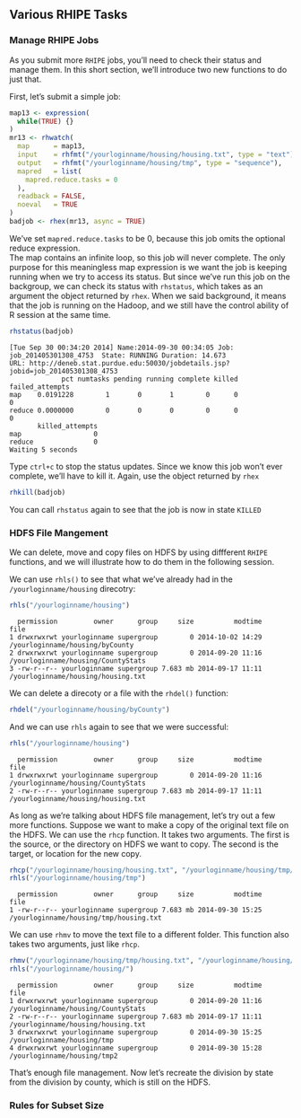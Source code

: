 ## Various RHIPE Tasks ##

### Manage RHIPE Jobs ###

As you submit more `RHIPE` jobs, you'll need to check their status and manage them.  In this short
section, we'll introduce two new functions to do just that. 

First, let's submit a simple job:

```r
map13 <- expression(
  while(TRUE) {}
)
mr13 <- rhwatch(
  map      = map13,
  input    = rhfmt("/yourloginname/housing/housing.txt", type = "text"),
  output   = rhfmt("/yourloginname/housing/tmp", type = "sequence"),
  mapred   = list(
    mapred.reduce.tasks = 0
  ),
  readback = FALSE,
  noeval   = TRUE
)
badjob <- rhex(mr13, async = TRUE) 
```

We've set `mapred.reduce.tasks` to be 0, because this job omits the optional reduce expression.  
The map contains an infinite loop, so this job will never complete. The only purpose for this meaningless
map expression is we want the job is keeping running when we try to access its status. But since we've run
this job on the backgroup, we can check its status with `rhstatus`, which takes as an argument
the object returned by `rhex`. When we said background, it means that the job is running on the 
Hadoop, and we still have the control ability of R session at the same time. 

```r
rhstatus(badjob)
```
```
[Tue Sep 30 00:34:20 2014] Name:2014-09-30 00:34:05 Job: job_201405301308_4753  State: RUNNING Duration: 14.673
URL: http://deneb.stat.purdue.edu:50030/jobdetails.jsp?jobid=job_201405301308_4753
             pct numtasks pending running complete killed failed_attempts
map    0.0191228        1       0       1        0      0               0
reduce 0.0000000        0       0       0        0      0               0
       killed_attempts
map                  0
reduce               0
Waiting 5 seconds
```

Type `ctrl+c` to stop the status updates.  Since we know this job won't ever complete, 
we'll have to kill it.  Again, use the object returned by `rhex`

```r
rhkill(badjob)
```

You can call `rhstatus` again to see that the job is now in state `KILLED`

### HDFS File Mangement ###

We can delete, move and copy files on HDFS by using diffferent `RHIPE` functions, and we 
will illustrate how to do them in the following session.

We can use `rhls()` to see that what we've already had in the `/yourloginname/housing` direcotry:

```r
rhls("/yourloginname/housing")
```
```
  permission         owner      group     size          modtime                                  file
1 drwxrwxrwt yourloginname supergroup        0 2014-10-02 14:29       /yourloginname/housing/byCounty
2 drwxrwxrwt yourloginname supergroup        0 2014-09-20 11:16    /yourloginname/housing/CountyStats
3 -rw-r--r-- yourloginname supergroup 7.683 mb 2014-09-17 11:11    /yourloginname/housing/housing.txt
```

We can delete a direcoty or a file with the `rhdel()` function:

```r
rhdel("/yourloginname/housing/byCounty")
```

And we can use `rhls` again to see that we were successful:

```r
rhls("/yourloginname/housing")
```
```
  permission         owner      group     size          modtime                                  file
1 drwxrwxrwt yourloginname supergroup        0 2014-09-20 11:16    /yourloginname/housing/CountyStats
2 -rw-r--r-- yourloginname supergroup 7.683 mb 2014-09-17 11:11    /yourloginname/housing/housing.txt
```

As long as we're talking about HDFS file management, let's try out a few more functions.  Suppose
we want to make a copy of the original text file on the HDFS.  We can use the
`rhcp` function.  It takes two arguments.  The first is the source, or the directory on HDFS we 
want to copy.  The second is the target, or location for the new copy.

```r
rhcp("/yourloginname/housing/housing.txt", "/yourloginname/housing/tmp/housing.txt")
rhls("/yourloginname/housing/tmp")
```
```
  permission         owner      group     size          modtime                                   file
1 -rw-r--r-- yourloginname supergroup 7.683 mb 2014-09-30 15:25 /yourloginname/housing/tmp/housing.txt
```

We can use `rhmv` to move the text file to a different folder.  This
function also takes two arguments, just like `rhcp`.

```r
rhmv("/yourloginname/housing/tmp/housing.txt", "/yourloginname/housing/tmp2/housing.txt")
rhls("/yourloginname/housing/")
```
```
  permission         owner      group     size          modtime                               file
1 drwxrwxrwt yourloginname supergroup        0 2014-09-20 11:16 /yourloginname/housing/CountyStats
2 -rw-r--r-- yourloginname supergroup 7.683 mb 2014-09-17 11:11 /yourloginname/housing/housing.txt
3 drwxrwxrwt yourloginname supergroup        0 2014-09-30 15:25         /yourloginname/housing/tmp
4 drwxrwxrwt yourloginname supergroup        0 2014-09-30 15:28        /yourloginname/housing/tmp2
```

That's enough file management.  Now let's recreate the division by state from the division by 
county, which is still on the HDFS.

### Rules for Subset Size ###
